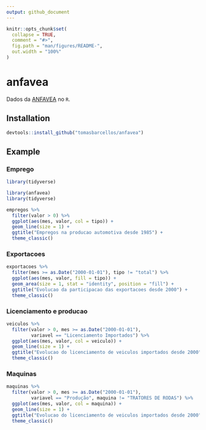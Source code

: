 ```yaml
---
output: github_document
---
```


<!-- README.md is generated from README.Rmd. Please edit that file -->

```r
knitr::opts_chunk$set(
  collapse = TRUE,
  comment = "#>",
  fig.path = "man/figures/README-",
  out.width = "100%"
)
```

# anfavea

<!-- [![lifecycle](https://img.shields.io/badge/lifecycle-experimental-orange.svg)](https://www.tidyverse.org/lifecycle/#experimental) -->

Dados da [ANFAVEA](http://www.anfavea.com.br/) no `R`.

## Installation

``` r
devtools::install_github("tomasbarcellos/anfavea")
```

## Example

### Emprego

```r
library(tidyverse)
```


```r
library(anfavea)
library(tidyverse)

empregos %>% 
  filter(valor > 0) %>% 
  ggplot(aes(mes, valor, col = tipo)) +
  geom_line(size = 1) + 
  ggtitle("Empregos na producao automotiva desde 1985") +
  theme_classic()
```

### Exportacoes


```r
exportacoes %>% 
  filter(mes >= as.Date("2000-01-01"), tipo != "total") %>% 
  ggplot(aes(mes, valor, fill = tipo)) +
  geom_area(size = 1, stat = "identity", position = "fill") +
  ggtitle("Evolucao da participacao das exportacoes desde 2000") +
  theme_classic()
```


### Licenciamento e producao

```r
veiculos %>% 
  filter(valor > 0, mes >= as.Date("2000-01-01"), 
         variavel == "Licenciamento Importados") %>% 
  ggplot(aes(mes, valor, col = veiculo)) +
  geom_line(size = 1) +
  ggtitle("Evolucao do licenciamento de veiculos importados desde 2000") + 
  theme_classic()
```

### Maquinas

```r
maquinas %>% 
  filter(valor > 0, mes >= as.Date("2000-01-01"), 
         variavel == "Produção", maquina != "TRATORES DE RODAS") %>% 
  ggplot(aes(mes, valor, col = maquina)) +
  geom_line(size = 1) +
  ggtitle("Evolucao do licenciamento de veiculos importados desde 2000") +
  theme_classic()
```

